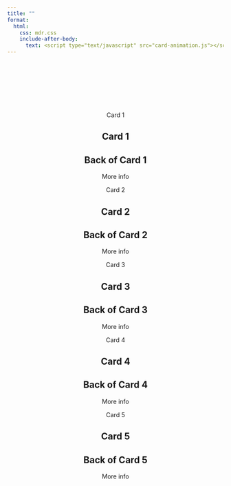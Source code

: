 ```yaml
---
title: ""
format: 
  html:
    css: mdr.css
    include-after-body:
      text: <script type="text/javascript" src="card-animation.js"></script>
---
```

<br> <br> <br> <br> <br> <br>


<center>


::: {.deck}

::: {.vertical-lines}
:::

::: {.vertical-lines}
:::

::: {.card style="--i: 0;"}

::: {.tab}
Card 1
:::

::: {.card--front}

## Card 1

:::

::: {.card--back}  
## Back of Card 1

More info
:::

:::

::: {.card style="--i: 1;"}
::: {.tab}
Card 2
:::

::: {.card--front}

# Card 2

:::

::: {.card--back}  
## Back of Card 2
More info
:::
:::

::: {.card style="--i: 2;"}
::: {.tab}
Card 3
:::

::: {.card--front}

# Card 3

:::

::: {.card--back}  
## Back of Card 3
More info
:::
:::
    
::: {.card style="--i: 3;"}
::: {.tab}
Card 4
:::

::: {.card--front}

# Card 4

:::

::: {.card--back .active}  
## Back of Card 4
More info
:::
:::
    
::: {.card style="--i: 4;"}
::: {.tab}
Card 5
:::

::: {.card--front}

# Card 5

:::

::: {.card--back}  
## Back of Card 5
More info
:::
:::

   
<div class="lines right">
<span></span>
<span></span>
<span></span>
<span></span>
<span></span>
<span></span>
<span></span>
<span></span>
<span></span>
<span></span> 
<span></span>
<span></span>
<span></span>
<span></span>
<span></span>
<span></span>
<span></span>
<span></span>
<span></span>
<span></span>  
</div>

::: {.lines .left}
<span></span>
<span></span>
<span></span>
<span></span>
<span></span>
<span></span>
<span></span>
<span></span>
<span></span>
<span></span>
<span></span>
<span></span>
<span></span>
<span></span>
<span></span>
<span></span>
<span></span>
<span></span>
:::

:::
</center>

<br> <br> <br> <br> <br> <br>

